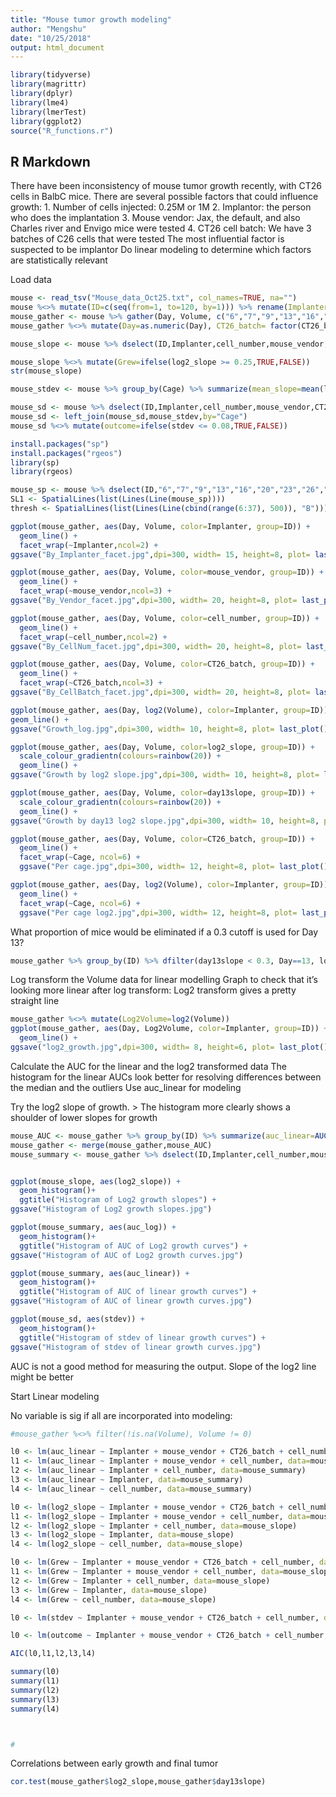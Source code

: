 ```yaml
---
title: "Mouse tumor growth modeling"
author: "Mengshu"
date: "10/25/2018"
output: html_document
---
```


```r
library(tidyverse)
library(magrittr)
library(dplyr)
library(lme4)
library(lmerTest)
library(ggplot2)
source("R_functions.r")

```

## R Markdown

There have been inconsistency of mouse tumor growth recently, with CT26 cells in BalbC mice. There are several possible factors that could influence growth:
1. Number of cells injected: 0.25M or 1M
2. Implantor: the person who does the implantation
3. Mouse vendor: Jax, the default, and also Charles river and Envigo mice were tested
4. CT26 cell batch: We have 3 batches of C26 cells that were tested
The most influential factor is suspected to be implantor
Do linear modeling to determine which factors are statistically relevant

Load data

```r
mouse <- read_tsv("Mouse_data_Oct25.txt", col_names=TRUE, na="")
mouse %<>% mutate(ID=c(seq(from=1, to=120, by=1))) %>% rename(Implanter=Implantor)
mouse_gather <- mouse %>% gather(Day, Volume, c("6","7","9","13","16","20","23","26","27","30","34","37")) %>% filter(!is.na(Volume), Volume != 0)
mouse_gather %<>% mutate(Day=as.numeric(Day), CT26_batch= factor(CT26_batch), ID=as.character(ID), Implanter=factor(Implanter), cell_number=factor(cell_number),mouse_vendor=factor(mouse_vendor))

mouse_slope <- mouse %>% dselect(ID,Implanter,cell_number,mouse_vendor,CT26_batch,log2_slope) %>% mutate(CT26_batch= factor(CT26_batch), ID=as.character(ID), Implanter=factor(Implanter), cell_number=factor(cell_number),mouse_vendor=factor(mouse_vendor))

mouse_slope %<>% mutate(Grew=ifelse(log2_slope >= 0.25,TRUE,FALSE))
str(mouse_slope)

mouse_stdev <- mouse %>% group_by(Cage) %>% summarize(mean_slope=mean(log2_slope),stdev=sd(log2_slope)) 

mouse_sd <- mouse %>% dselect(ID,Implanter,cell_number,mouse_vendor,CT26_batch,Cage) %>% distinct(Implanter,cell_number,mouse_vendor,CT26_batch,Cage)
mouse_sd <- left_join(mouse_sd,mouse_stdev,by="Cage")
mouse_sd %<>% mutate(outcome=ifelse(stdev <= 0.08,TRUE,FALSE))

install.packages("sp")
install.packages("rgeos")
library(sp)
library(rgeos)

mouse_sp <- mouse %>% dselect(ID,"6","7","9","13","16","20","23","26","27","30","34","37")
SL1 <- SpatialLines(list(Lines(Line(mouse_sp))))
thresh <- SpatialLines(list(Lines(Line(cbind(range(6:37), 500)), "B")))
```



```r
ggplot(mouse_gather, aes(Day, Volume, color=Implanter, group=ID)) +
  geom_line() +
  facet_wrap(~Implanter,ncol=2) +
ggsave("By_Implanter_facet.jpg",dpi=300, width= 15, height=8, plot= last_plot(), units = "cm")

ggplot(mouse_gather, aes(Day, Volume, color=mouse_vendor, group=ID)) +
  geom_line() +
  facet_wrap(~mouse_vendor,ncol=3) + 
ggsave("By_Vendor_facet.jpg",dpi=300, width= 20, height=8, plot= last_plot(), units = "cm")

ggplot(mouse_gather, aes(Day, Volume, color=cell_number, group=ID)) +
  geom_line() +
  facet_wrap(~cell_number,ncol=2) + 
ggsave("By_CellNum_facet.jpg",dpi=300, width= 20, height=8, plot= last_plot(), units = "cm")

ggplot(mouse_gather, aes(Day, Volume, color=CT26_batch, group=ID)) +
  geom_line() +
  facet_wrap(~CT26_batch,ncol=3) + 
ggsave("By_CellBatch_facet.jpg",dpi=300, width= 20, height=8, plot= last_plot(), units = "cm")

ggplot(mouse_gather, aes(Day, log2(Volume), color=Implanter, group=ID)) +
geom_line() +
ggsave("Growth_log.jpg",dpi=300, width= 10, height=8, plot= last_plot(), units = "in")

ggplot(mouse_gather, aes(Day, Volume, color=log2_slope, group=ID)) +
  scale_colour_gradientn(colours=rainbow(20)) +
  geom_line() +
ggsave("Growth by log2 slope.jpg",dpi=300, width= 10, height=8, plot= last_plot(), units = "in")

ggplot(mouse_gather, aes(Day, Volume, color=day13slope, group=ID)) +
  scale_colour_gradientn(colours=rainbow(20)) +
  geom_line() +
ggsave("Growth by day13 log2 slope.jpg",dpi=300, width= 10, height=8, plot= last_plot(), units = "in")

ggplot(mouse_gather, aes(Day, Volume, color=CT26_batch, group=ID)) +
  geom_line() +
  facet_wrap(~Cage, ncol=6) +
  ggsave("Per cage.jpg",dpi=300, width= 12, height=8, plot= last_plot(), units = "in")

ggplot(mouse_gather, aes(Day, log2(Volume), color=Implanter, group=ID)) +
  geom_line() +
  facet_wrap(~Cage, ncol=6) +
  ggsave("Per cage log2.jpg",dpi=300, width= 12, height=8, plot= last_plot(), units = "in")
```
What proportion of mice would be eliminated if a 0.3 cutoff is used for Day 13?

```r
mouse_gather %>% group_by(ID) %>% dfilter(day13slope < 0.3, Day==13, log2_slope >= 0.3)
```

Log transform the Volume data for linear modelling
Graph to check that it's looking more linear after log transform: Log2 transform gives a pretty straight line
```r
mouse_gather %<>% mutate(Log2Volume=log2(Volume))
ggplot(mouse_gather, aes(Day, Log2Volume, color=Implanter, group=ID)) +
  geom_line() +
ggsave("log2_growth.jpg",dpi=300, width= 8, height=6, plot= last_plot(), units = "cm")
```
Calculate the AUC for the linear and the log2 transformed data
The histogram for the linear AUCs look better for resolving differences between the median and the outliers
Use auc_linear for modeling

Try the log2 slope of growth. > The histogram more clearly shows a shoulder of lower slopes for growth

```r
mouse_AUC <- mouse_gather %>% group_by(ID) %>% summarize(auc_linear=AUC.trapezoid(Volume,x=seq(6,Day)) auc_log=AUC.trapezoid(Log2Volume,Day)) 
mouse_gather <- merge(mouse_gather,mouse_AUC)
mouse_summary <- mouse_gather %>% dselect(ID,Implanter,cell_number,mouse_vendor,CT26_batch,auc_linear,auc_log) %>% distinct(mouse_gather,ID,Implanter,cell_number,mouse_vendor,CT26_batch,auc_linear,auc_log)


ggplot(mouse_slope, aes(log2_slope)) +
  geom_histogram()+
  ggtitle("Histogram of Log2 growth slopes") + 
ggsave("Histogram of Log2 growth slopes.jpg")

ggplot(mouse_summary, aes(auc_log)) +
  geom_histogram()+
  ggtitle("Histogram of AUC of Log2 growth curves") +
ggsave("Histogram of AUC of Log2 growth curves.jpg")

ggplot(mouse_summary, aes(auc_linear)) +
  geom_histogram()+
  ggtitle("Histogram of AUC of linear growth curves") +
ggsave("Histogram of AUC of linear growth curves.jpg")

ggplot(mouse_sd, aes(stdev)) +
  geom_histogram()+
  ggtitle("Histogram of stdev of linear growth curves") +
ggsave("Histogram of stdev of linear growth curves.jpg")
```

AUC is not a good method for measuring the output. Slope of the log2 line might be better

Start Linear modeling

No variable is sig if all are incorporated into modeling:

```r
#mouse_gather %<>% filter(!is.na(Volume), Volume != 0)

l0 <- lm(auc_linear ~ Implanter + mouse_vendor + CT26_batch + cell_number, data=mouse_summary)
l1 <- lm(auc_linear ~ Implanter + mouse_vendor + cell_number, data=mouse_summary)
l2 <- lm(auc_linear ~ Implanter + cell_number, data=mouse_summary)
l3 <- lm(auc_linear ~ Implanter, data=mouse_summary)
l4 <- lm(auc_linear ~ cell_number, data=mouse_summary)

l0 <- lm(log2_slope ~ Implanter + mouse_vendor + CT26_batch + cell_number, data=mouse_slope)
l1 <- lm(log2_slope ~ Implanter + mouse_vendor + cell_number, data=mouse_slope)
l2 <- lm(log2_slope ~ Implanter + cell_number, data=mouse_slope)
l3 <- lm(log2_slope ~ Implanter, data=mouse_slope)
l4 <- lm(log2_slope ~ cell_number, data=mouse_slope)

l0 <- lm(Grew ~ Implanter + mouse_vendor + CT26_batch + cell_number, data=mouse_slope)
l1 <- lm(Grew ~ Implanter + mouse_vendor + cell_number, data=mouse_slope)
l2 <- lm(Grew ~ Implanter + cell_number, data=mouse_slope)
l3 <- lm(Grew ~ Implanter, data=mouse_slope)
l4 <- lm(Grew ~ cell_number, data=mouse_slope)

l0 <- lm(stdev ~ Implanter + mouse_vendor + CT26_batch + cell_number, data=mouse_sd)

l0 <- lm(outcome ~ Implanter + mouse_vendor + CT26_batch + cell_number, data=mouse_sd)

AIC(l0,l1,l2,l3,l4)

summary(l0)
summary(l1)
summary(l2)
summary(l3)
summary(l4)



#

```

Correlations between early growth and final tumor

```r
cor.test(mouse_gather$log2_slope,mouse_gather$day13slope)
```

